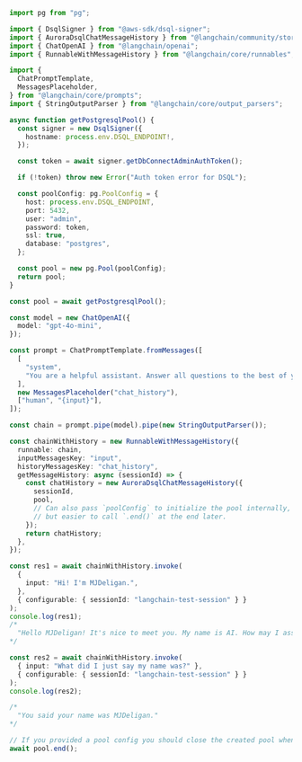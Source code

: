```typescript
import pg from "pg";

import { DsqlSigner } from "@aws-sdk/dsql-signer";
import { AuroraDsqlChatMessageHistory } from "@langchain/community/stores/message/aurora_dsql";
import { ChatOpenAI } from "@langchain/openai";
import { RunnableWithMessageHistory } from "@langchain/core/runnables";

import {
  ChatPromptTemplate,
  MessagesPlaceholder,
} from "@langchain/core/prompts";
import { StringOutputParser } from "@langchain/core/output_parsers";

async function getPostgresqlPool() {
  const signer = new DsqlSigner({
    hostname: process.env.DSQL_ENDPOINT!,
  });

  const token = await signer.getDbConnectAdminAuthToken();

  if (!token) throw new Error("Auth token error for DSQL");

  const poolConfig: pg.PoolConfig = {
    host: process.env.DSQL_ENDPOINT,
    port: 5432,
    user: "admin",
    password: token,
    ssl: true,
    database: "postgres",
  };

  const pool = new pg.Pool(poolConfig);
  return pool;
}

const pool = await getPostgresqlPool();

const model = new ChatOpenAI({
  model: "gpt-4o-mini",
});

const prompt = ChatPromptTemplate.fromMessages([
  [
    "system",
    "You are a helpful assistant. Answer all questions to the best of your ability.",
  ],
  new MessagesPlaceholder("chat_history"),
  ["human", "{input}"],
]);

const chain = prompt.pipe(model).pipe(new StringOutputParser());

const chainWithHistory = new RunnableWithMessageHistory({
  runnable: chain,
  inputMessagesKey: "input",
  historyMessagesKey: "chat_history",
  getMessageHistory: async (sessionId) => {
    const chatHistory = new AuroraDsqlChatMessageHistory({
      sessionId,
      pool,
      // Can also pass `poolConfig` to initialize the pool internally,
      // but easier to call `.end()` at the end later.
    });
    return chatHistory;
  },
});

const res1 = await chainWithHistory.invoke(
  {
    input: "Hi! I'm MJDeligan.",
  },
  { configurable: { sessionId: "langchain-test-session" } }
);
console.log(res1);
/*
  "Hello MJDeligan! It's nice to meet you. My name is AI. How may I assist you today?"
*/

const res2 = await chainWithHistory.invoke(
  { input: "What did I just say my name was?" },
  { configurable: { sessionId: "langchain-test-session" } }
);
console.log(res2);

/*
  "You said your name was MJDeligan."
*/

// If you provided a pool config you should close the created pool when you are done
await pool.end();
```